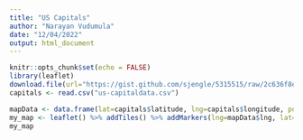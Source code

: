 ```yaml
---
title: "US Capitals"
author: "Narayan Vudumula"
date: "12/04/2022"
output: html_document
---
```


```r
knitr::opts_chunk$set(echo = FALSE)
library(leaflet)
download.file(url="https://gist.github.com/sjengle/5315515/raw/2c636f8e0d3008529a1a0b66a9b2b93acde6d1b1/us-capitals.csv", destfile = "us-capitaldata.csv")
capitals <- read.csv("us-capitaldata.csv")
```

```r
mapData <- data.frame(lat=capitals$latitude, lng=capitals$longitude, popup=capitals$capital)
my_map <- leaflet() %>% addTiles() %>% addMarkers(lng=mapData$lng, lat=mapData$lat, popup=mapData$popup)
my_map
```
